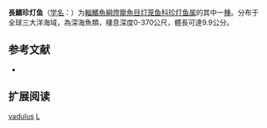 {{Speciesbox
| name = 長鰭珍灯鱼
| status = NE
| status_system = IUCN3.1
| image = 
| genus = Lampanyctus
| species = vadulus
| authority = [[Hulley|Hulley]], 1981
| synonyms = 
}}

'''長鰭珍灯鱼'''（[[学名|学名]]：{{lang|la|''Lampanyctus vadulus''}}）为[[輻鰭魚綱|輻鰭魚綱]][[燈籠魚目|燈籠魚目]][[灯笼鱼科|灯笼鱼科]][[珍灯鱼属|珍灯鱼属]]的其中一[[種|種]]。分布于全球三大洋海域，為深海魚類，棲息深度0-370公尺，體長可達9.9公分。

== 参考文献 ==
{{refbegin}}
*{{FishBase_species|genus=Lampanyctus|species=vadulus|year=2012|month=2}}
{{refend}}

== 扩展阅读 ==
{{refbegin}}
{{wikispecies-inline|Lampanyctus vadulus|長鰭珍灯鱼}}
{{refend}}
{{Taxonbar|from=Q2147954}}

[[Category:珍灯鱼属|vadulus]]
[[Category:1981年描述的魚類|L]]


{{灯笼鱼目小作品}}